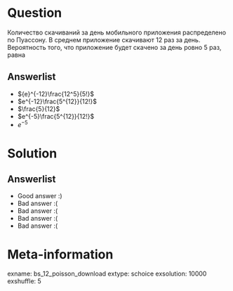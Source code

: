 Question
========

Количество скачиваний за день мобильного приложения распределено по Пуассону. В среднем приложение скачивают $12$ раз за день. Вероятность того, что приложение будет скачено за день ровно $5$ раз, равна


Answerlist
----------
*  ${e}^{-12}\frac{12^5}{5!}$
*  $e^{-12}\frac{5^{12}}{12!}$
*  $\frac{5}{12}$
*  $e^{-5}\frac{5^{12}}{12!}$
*  $e^{-5}$


Solution
========

Answerlist
----------
*  Good answer :)
*  Bad answer :(
*  Bad answer :(
*  Bad answer :(
*  Bad answer :(

Meta-information
================
exname: bs_12_poisson_download
extype: schoice
exsolution: 10000
exshuffle: 5
